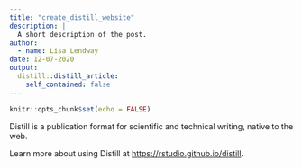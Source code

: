 ```yaml
---
title: "create_distill_website"
description: |
  A short description of the post.
author:
  - name: Lisa Lendway
date: 12-07-2020
output:
  distill::distill_article:
    self_contained: false
---
```



```r
knitr::opts_chunk$set(echo = FALSE)
```

Distill is a publication format for scientific and technical writing, native to the web.

Learn more about using Distill at <https://rstudio.github.io/distill>.


